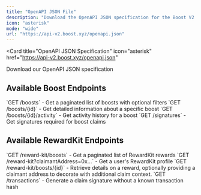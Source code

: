 ```yaml
---
title: "OpenAPI JSON File"
description: "Download the OpenAPI JSON specification for the Boost V2 API"
icon: "asterisk"
mode: "wide"
url: "https://api-v2.boost.xyz/openapi.json"
---
```


<Card
  title="OpenAPI JSON Specification"
  icon="asterisk"
  href="https://api-v2.boost.xyz/openapi.json"
>
  Download our OpenAPI JSON specification
</Card>

## Available Boost Endpoints

<CardGroup cols={2}>
  <Card title="List Boosts" icon="list" href="/v2/api-reference/boost/get-a-list-of-boosts">
    `GET /boosts` - Get a paginated list of boosts with optional filters
  </Card>
  <Card title="Get Boost Details" icon="circle-info" href="/v2/api-reference/boost/get-details-for-a-boost">
    `GET /boosts/{id}` - Get detailed information about a specific boost
  </Card>
  <Card title="Boost Activity" icon="chart-line" href="/v2/api-reference/boost/get-events-for-a-specific-boost">
    `GET /boosts/{id}/activity` - Get activity history for a boost
  </Card>
  <Card title="Claim Signatures" icon="signature" href="/v2/api-reference/boosts/validate-&-sign-data-for-a-claim">
    `GET /signatures` - Get signatures required for boost claims
  </Card>
</CardGroup>

## Available RewardKit Endpoints

<CardGroup cols={2}>
  <Card title="List RewardKit rewards" icon="list" href="/v2/api-reference/rewardkit/get-a-list-of-reward-kit-rewards">
    `GET /reward-kit/boosts` - Get a paginated list of RewardKit rewards
  </Card>
  <Card title="Get RewardKit profile" icon="user" href="/v2/api-reference/boost/get-details-for-a-boost">
    `GET /reward-kit?claimantAddress=0x...` - Get a user's RewardKit profile
  </Card>
  <Card title="Get RewardKit reward detail" icon="circle-info" href="/v2/api-reference/rewardkit/get-a-single-rewardkit-reward">
    `GET /reward-kit/boosts/{id}` - Retrieve details on a reward, optionally providing a claimant address to decorate with additional claim context.
  </Card>
  <Card title="Generate Claim Signature" icon="signature" href="/v2/api-reference/rewardkit/try-to-get-claim-signature-without-known-transaction">
    `GET /transactions` - Generate a claim signature without a known transaction hash
  </Card>
</CardGroup>
